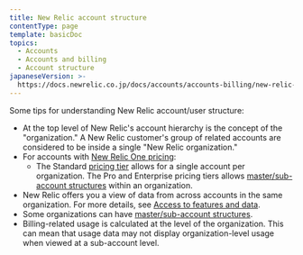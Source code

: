```yaml
---
title: New Relic account structure
contentType: page
template: basicDoc
topics:
  - Accounts
  - Accounts and billing
  - Account structure
japaneseVersion: >-
  https://docs.newrelic.co.jp/docs/accounts/accounts-billing/new-relic-one-pricing-users/new-relic-account-structure
---
```


Some tips for understanding New Relic account/user structure:

* At the top level of New Relic's account hierarchy is the concept of the "organization." A New Relic customer's group of related accounts are considered to be inside a single "New Relic organization."
* For accounts with [New Relic One pricing](/docs/accounts/accounts-billing/new-relic-one-pricing-users/pricing-billing):
  * The Standard [pricing tier](https://newrelic.com/pricing) allows for a single account per organization. The Pro and Enterprise pricing tiers allows [master/sub-account structures](/docs/accounts/install-new-relic/account-setup/manage-apps-or-users-sub-accounts) within an organization.
* New Relic offers you a view of data from across accounts in the same organization. For more details, see [Access to features and data](/docs/factors-affecting-access-features-data#account-access).
* Some organizations can have [master/sub-account structures](/docs/accounts/install-new-relic/account-setup/manage-apps-or-users-sub-accounts).
* Billing-related usage is calculated at the level of the organization. This can mean that usage data may not display organization-level usage when viewed at a sub-account level.
